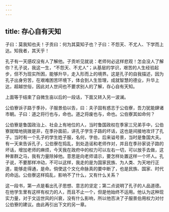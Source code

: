 ```yaml
---
---
---
```

title: 存心自有天知
---




子曰：莫我知也夫！子贡曰：何为其莫知子也？子曰：不怨天、不尤人、下学而上达。知我者，其天乎！

孔子有一天感叹没有人了解他。子贡听见就说：老师何必这样悲观！怎会没人了解你？孔子说，我这一生，“不怨天、不尤人”；从基层的学识，艰苦的人生经验起步，但不为现实所困，能够升华，走入形而上的境界。这是孔子的自我描述，因为孔子出身穷苦，在艰难困苦环境下，体会到人生哲理，成就智慧的德业，升华上达，超越世俗，因此对人世间也不要求别人的了解，存心自有天知。

上面等于结束了自微生亩以后的一段话，下面又转入另一波澜。

公伯寮诉子路于季孙，子服景伯以告，曰：夫子固有惑志于公伯寮，吾力犹能肆诸市朝。子曰：道之将行也与，命也。道之将废也与，命也。公伯寮其如命何？

公伯寮是鲁国政治上、社会上有地位的人，当时鲁国政权在季家三兄弟手中，公伯寮就暗地挑拨是非，在季孙面前，讲孔子学生子路的坏话，这也是间接地攻讦了孔子。当时有一个孔子的学生姓子服，名何，字伯，后来谥号景，当时是鲁国大夫。有一天来告诉孔子，公伯寮在捣乱，到处造谣和老师作对，并且在季孙家说子路的坏话，增加老师的麻烦，今天我在政府中的权力可以左右一切，可以放手去做，这种害群之马，我有力量除掉他。意思是向老师请示，要怎样处置这样一个坏人。孔子说，不要那样冲动，不可以这样，我走的是为国家民族、为人类、为天地行正道，能够走得通，是命。倘使这个文化命脉真的要中断了，也是民族、国家、时代的命运。公伯寮这样捣乱，影响不了什么，又有什么关系？

这一段书，第一点是看出孔子思想、意志的坚定；第二点说明了孔子的人品道德。在他学生里有这样有权力的人，而且不止一个，但是他始终不运用。他认为这种现实力量，对于文运世风的兴衰，没有什么影响，所以他否决了子服景伯用权力对付公伯寮的建议。由此再引出下文的另一章。